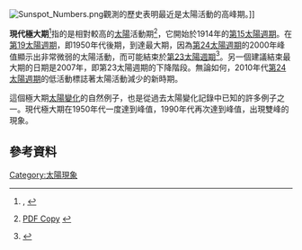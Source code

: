 [[Image:Sunspot_Numbers.png|thumb]]觀測的歷史表明最近是太陽活動的高峰期。]] 

'''現代極大期'''<ref name="Solanski2004">{{Cite journal|first1 = Sami K.|last1 = Solanki|author-link = Sami Solanki|first2 = Ilya G.|last2 = Usoskin|first3 = Bernd|last3 = Kromer|first4 = Manfred|last4 = Schüssler|first5 = Jürg|last5 = Beer|title = Unusual activity of the Sun during recent decades compared to the previous 11,000 years|journal = Nature|volume = 431|year = 2004|pages = 1084–7|url = http://cc.oulu.fi/%7Eusoskin/personal/nature02995.pdf|doi = 10.1038/nature02995|accessdate = 17 April 2007|pmid = 15510145|issue = 7012|bibcode = 2004Natur.431.1084S|archive-date = 2009-11-27|archive-url = https://web.archive.org/web/20091127151730/http://cc.oulu.fi/~usoskin/personal/nature02995.pdf|dead-url = no}}, {{cite web|title = 11,000 Year Sunspot Number Reconstruction|work = Global Change Master Directory|url = http://gcmd.nasa.gov/KeywordSearch/Metadata.do?Portal=GCMD&KeywordPath=%5BParameters%3ACategory%3D%27EARTH+SCIENCE%27%2CTopic%3D%27SUN-EARTH+INTERACTIONS%27%2CTerm%3D%27SOLAR+ACTIVITY%27%2CVariable%3D%27SUNSPOTS%27%5D&OrigMetadataNode=GCMD&EntryId=NOAA_NCDC_PALEO_2005-015&MetadataView=Brief&MetadataType=0&lbnode=gcmd3b|accessdate = 2005-03-11|archive-date = 2015-11-02|archive-url = https://web.archive.org/web/20151102112535/http://gcmd.nasa.gov/KeywordSearch/Metadata.do?Portal=GCMD&KeywordPath=%5BParameters%3ACategory%3D%27EARTH+SCIENCE%27%2CTopic%3D%27SUN-EARTH+INTERACTIONS%27%2CTerm%3D%27SOLAR+ACTIVITY%27%2CVariable%3D%27SUNSPOTS%27%5D&OrigMetadataNode=GCMD&EntryId=NOAA_NCDC_PALEO_2005-015&MetadataView=Brief&MetadataType=0&lbnode=gcmd3b|dead-url = yes}}</ref>指的是相對較高的[[太陽|太陽]]活動期<ref>{{cite journal |author = Usoskin I.G.|title = A History of Solar Activity over Millennia|journal = Living Reviews in Solar Physics|volume = 14|issue = 3|pages = 3|date = 2017|doi = 10.1007/s41116-017-0006-9|bibcode = 2017LRSP...14....3U |arxiv = 0810.3972}} [https://link.springer.com/content/pdf/10.1007%2Fs41116-017-0006-9.pdf PDF Copy] {{Wayback|url=https://link.springer.com/content/pdf/10.1007%2Fs41116-017-0006-9.pdf |date=20200807083012 }}</ref>，它開始於1914年的[[第15太陽週期|第15太陽週期]]。在[[第19太陽週期|第19太陽週期]]，即1950年代後期，到達最大期，因為[[第24太陽週期|第24太陽週期]]的2000年峰值顯示出非常微弱的太陽活動，而可能結束於[[第23太陽週期|第23太陽週期]]<ref>{{Cite journal | doi = 10.1023/A:1012745612022| year = 2001| last2 =    Echer| last3 =    Vieira| last4 =    Nordemann| pages = 179–191| volume = 203| issue = 1| last1 = Rigozo| first2 = E.| first3 = L. E. A.| first4 = D. J. R.| journal = Solar Physics| first1 = N. R.| title = Reconstruction of Wolf Sunspot Numbers on the Basis of Spectral Characteristics and Estimates of Associated Radio Flux and Solar Wind Parameters for the Last Millennium|bibcode = 2001SoPh..203..179R }}</ref>。另一個建議結束最大期的日期是2007年，即第23太陽週期的下降階段。無論如何，2010年代[[第24太陽週期|第24太陽週期]]的低活動標誌著太陽活動減少的新時期。

這個極大期[[太陽活動|太陽變化]]的自然例子，也是從過去太陽變化記錄中已知的許多例子之一。現代極大期在1950年代一度達到峰值，1990年代再次達到峰值，出現雙峰的現象。

== 參考資料 ==
{{Reflist}}

[[Category:太陽現象|Category:太陽現象]]